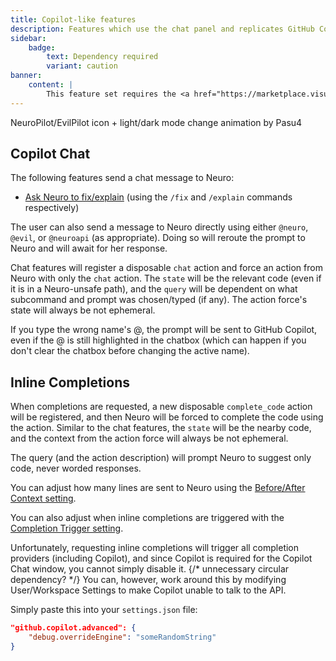 ```yaml
---
title: Copilot-like features
description: Features which use the chat panel and replicates GitHub Copilot's behaviour.
sidebar:
    badge:
        text: Dependency required
        variant: caution
banner:
    content: |
        This feature set requires the <a href="https://marketplace.visualstudio.com/items?itemName=GitHub.copilot-chat">GitHub Copilot Chat</a> extension to be installed.
---
```



<div style={{ width: '300px', height: 'auto', display: 'flex', justifyContent: 'center', alignItems: 'center', margin: '0px auto' }}>
    <Fragment set:html={TwinPilot} />
</div>

<p class="icon-credit-text">NeuroPilot/EvilPilot icon + light/dark mode change animation by Pasu4</p>

## Copilot Chat

The following features send a chat message to Neuro:

- [Ask Neuro to fix/explain](/docs/client/reference/commands#ask-neuro-to-fixexplain) (using the `/fix` and `/explain` commands respectively)

The user can also send a message to Neuro directly using either `@neuro`, `@evil`, or `@neuroapi` (as appropriate).
Doing so will reroute the prompt to Neuro and will await for her response.

Chat features will register a disposable `chat` action and force an action from Neuro with only the `chat` action.
The `state` will be the relevant code (even if it is in a Neuro-unsafe path), and the `query` will be dependent on what subcommand and prompt was chosen/typed (if any).
The action force's state will always be not ephemeral.

<Aside type="caution">

If you type the wrong name's @, the prompt will be sent to GitHub Copilot, even if the @ is still highlighted in the chatbox (which can happen if you don't clear the chatbox before changing the active name).

</Aside>

## Inline Completions

When completions are requested, a new disposable `complete_code` action will be registered, and then Neuro will be forced to complete the code using the action.
Similar to the chat features, the `state` will be the nearby code, and the context from the action force will always be not ephemeral.

The query (and the action description) will prompt Neuro to suggest only code, never worded responses.

You can adjust how many lines are sent to Neuro using the [Before/After Context setting](/docs/client/reference/settings#beforeafter-context).

You can also adjust when inline completions are triggered with the [Completion Trigger setting](/docs/client/reference/settings#completion-trigger).

<Aside type="tip">

Unfortunately, requesting inline completions will trigger all completion providers (including Copilot), and since Copilot is required for the Copilot Chat window, you cannot simply disable it. {/* unnecessary circular dependency? */}
You can, however, work around this by modifying User/Workspace Settings to make Copilot unable to talk to the API.

Simply paste this into your `settings.json` file:

```json
"github.copilot.advanced": {
    "debug.overrideEngine": "someRandomString"
}
```

</Aside>
